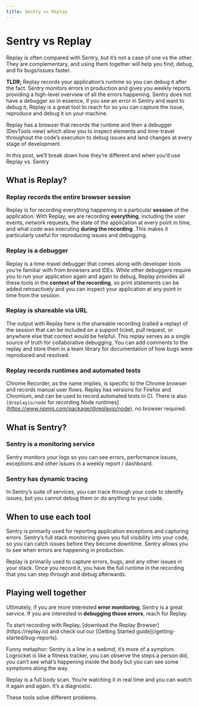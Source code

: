 ```yaml
---
title: Sentry vs Replay
---
```


# Sentry vs Replay

Replay is often compared with Sentry, but it’s not a case of one vs the other. They are complementary, and using them together will help you find, debug, and fix bugs/issues faster. 

**TLDR;** Replay records your application’s runtime so you can debug it after the fact. Sentry monitors errors in production and gives you weekly reports providing a high-level overview of all the errors happening. Sentry does not have a debugger so in essence, if you see an error in Sentry and want to debug it, Replay is a great tool to reach for so you can capture the issue, reproduce and debug it on your machine. 

Replay has a browser that records the runtime and then a debugger (DevTools view) which allow you to inspect elements and time-travel throughout the code’s execution to debug issues and land changes at every stage of development.

In this post, we’ll break down how they’re different and when you’d use Replay vs. Sentry

## What is Replay?

### Replay records the entire browser session

Replay is for recording everything happening in a particular **session** of the application. With Replay, we are recording **everything**, including the user events, network requests, the state of the application at every point in time, and what code was executing **during the recording**. This makes it particularly useful for reproducing issues and debugging.

### Replay is a debugger

Replay is a time-travel debugger that comes along with developer tools you’re familiar with from browsers and IDEs. While other debuggers require you to run your application again and again to debug, Replay provides all these tools in the **context of the recording**, so print statements can be added retroactively and you can inspect your application at any point in time from the session.

### Replay is shareable via URL

The output with Replay here is the shareable recording (called a replay) of the session that can be included on a support ticket, pull request, or anywhere else that context would be helpful. This replay serves as a single source of truth for collaborative debugging. You can add comments to the replay and store them in a team library for documentation of how bugs were reproduced and resolved.

### Replay records runtimes and automated tests

Chrome Recorder, as the name implies, is specific to the Chrome browser and records manual user flows. Replay has versions for Firefox and Chromium, and can be used to record automated tests in CI. There is also `[@replayio/node` for recording Node runtimes](https://www.npmjs.com/package/@replayio/node), no browser required.

## What is Sentry?

### Sentry is a monitoring service

Sentry monitors your logs so you can see errors, performance issues, exceptions and other issues in a weekly report / dashboard.

### Sentry has dynamic tracing

In Sentry’s suite of services, you can trace through your code to identify issues, but you cannot debug them or do anything to your code. 

## When to use each tool

Sentry is primarily used for reporting application exceptions and capturing errors. Sentry’s full stack monitoring gives you full visibility into your code, so you can catch issues before they become downtime. Sentry allows you to see when errors are happening in production. 

Replay is primarily used to capture errors, bugs, and any other issues in your stack. Once you record it, you have the full runtime in the recording that you can step through and debug afterwards. 

## Playing well together

Ultimately, if you are more interested **error monitoring**, Sentry is a great service. If you are interested in **debugging those errors**, reach for Replay.

<Callout type="info" emoji="💡">
To start recording with Replay, [download the Replay Browser](https://replay.io) and check out our [Getting Started guide](/getting-started/bug-reports).

</Callout>

Funny metaphor: Sentry is a line in a webmd, it’s more of a symptom. Logrocket is like a fitness tracker, you can observe the steps a person did, you can’t see what’s happening inside the body but you can see some symptoms along the way.

Replay is a full body scan. You’re watching it in real time and you can watch it again and again. It’s a diagnostic. 

These tools solve different problems.
